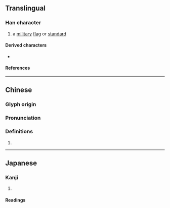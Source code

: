 {{character info/new}}
==Translingual==

===Han character===
{{Han char|rn=70|rad=方|as=16|sn=20|four=08281|canj=YSOHC|ids=⿸⿰方𠂉與}}

# a [[military]] [[flag]] or [[standard]]

====Derived characters====
* {{l|mul|[[㶛]]}}

====References====
{{Han ref|kx=0485.170|dkj=13709|hdz=32185.060|uh=65DF}}

----

==Chinese==
{{zh-forms}}

===Glyph origin===
{{Han etym}}
{{Han compound|㫃|與|c1=s|c2=p|ls=psc}}

===Pronunciation===
{{zh-pron
|m=yú
|c=jyu4
|mc=y
|oc=y
|ma=
|cat=
}}

===Definitions===
{{zh-hanzi}}

# {{rfdef|zh}}

----

==Japanese==

===Kanji===
{{ja-kanji|grade=|rs=方16}}

# {{defn|lang=ja|sort=方16}}

====Readings====
{{ja-readings|on=[[よ]] (yo)|kun=[[はた]] (hata), [[あがる]] (agaru)}}